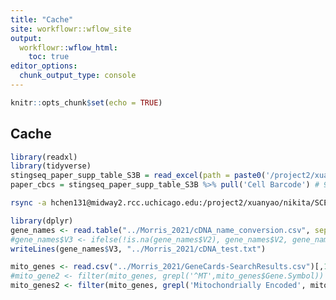 ```yaml
---
title: "Cache"
site: workflowr::wflow_site
output:
  workflowr::wflow_html:
    toc: true
editor_options:
  chunk_output_type: console
---
```


```r
knitr::opts_chunk$set(echo = TRUE)
```

## Cache

```r
library(readxl)
library(tidyverse)
stingseq_paper_supp_table_S3B = read_excel(path = paste0('/project2/xuanyao/nikita/SCEPTRE/data_matrixes/Morris_2021/TableS3.xlsx'), sheet = 2, skip = 2)
paper_cbcs = stingseq_paper_supp_table_S3B %>% pull('Cell Barcode') # 9343
```

```bash
rsync -a hchen131@midway2.rcc.uchicago.edu:/project2/xuanyao/nikita/SCEPTRE/data_matrixes/Morris_2021/ ~/data_matrix
```


```r
library(dplyr)
gene_names <- read.table("../Morris_2021/cDNA_name_conversion.csv", sep=",", na.strings=c(''))
#gene_names$V3 <- ifelse(!is.na(gene_names$V2), gene_names$V2, gene_names$V1)
writeLines(gene_names$V3, "../Morris_2021/cDNA_test.txt")

mito_genes <- read.csv("../Morris_2021/GeneCards-SearchResults.csv")[,1:2]
#mito_gene2 <- filter(mito_genes, grepl('^MT',mito_genes$Gene.Symbol))
mito_genes2 <- filter(mito_genes, grepl('Mitochondrially Encoded', mito_genes$Description))
```
